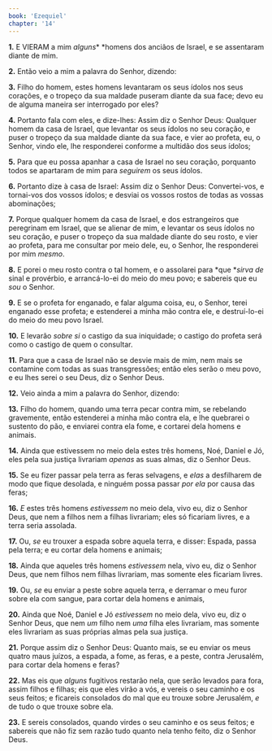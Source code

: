 ```yaml
---
book: 'Ezequiel'
chapter: '14'
---
```


**1.** E VIERAM a mim *alguns** *homens dos anciãos de Israel, e se assentaram diante de mim.

**2.** Então veio a mim a palavra do Senhor, dizendo:

**3.** Filho do homem, estes homens levantaram os seus ídolos nos seus corações, e o tropeço da sua maldade puseram diante da sua face; devo eu de alguma maneira ser interrogado por eles?

**4.** Portanto fala com eles, e dize-lhes: Assim diz o Senhor Deus: Qualquer homem da casa de Israel, que levantar os seus ídolos no seu coração, e puser o tropeço da sua maldade diante da sua face, e vier ao profeta, eu, o Senhor, vindo ele, lhe responderei conforme a multidão dos seus ídolos;

**5.** Para que eu possa apanhar a casa de Israel no seu coração, porquanto todos se apartaram de mim para *seguirem* os seus ídolos.

**6.** Portanto dize à casa de Israel: Assim diz o Senhor Deus: Convertei-vos, e tornai-vos dos vossos ídolos; e desviai os vossos rostos de todas as vossas abominações;

**7.** Porque qualquer homem da casa de Israel, e dos estrangeiros que peregrinam em Israel, que se alienar de mim, e levantar os seus ídolos no seu coração, e puser o tropeço da sua maldade diante do seu rosto, e vier ao profeta, para me consultar por meio dele, eu, o Senhor, lhe responderei por mim *mesmo*.

**8.** E porei o meu rosto contra o tal homem, e o assolarei para *que **sirva de* sinal e provérbio, e arrancá-lo-ei do meio do meu povo; e sabereis que eu *sou* o Senhor.

**9.** E se o profeta for enganado, e falar alguma coisa, eu, o Senhor, terei enganado esse profeta; e estenderei a minha mão contra ele, e destruí-lo-ei do meio do meu povo Israel.

**10.** E levarão *sobre si* o castigo da sua iniquidade; o castigo do profeta será como o castigo de quem o consultar.

**11.** Para que a casa de Israel não se desvie mais de mim, nem mais se contamine com todas as suas transgressões; então eles serão o meu povo, e eu lhes serei o seu Deus, diz o Senhor Deus.

**12.** Veio ainda a mim a palavra do Senhor, dizendo:

**13.** Filho do homem, quando uma terra pecar contra mim, se rebelando gravemente, então estenderei a minha mão contra ela, e lhe quebrarei o sustento do pão, e enviarei contra ela fome, e cortarei dela homens e animais.

**14.** Ainda que estivessem no meio dela estes três homens, Noé, Daniel e Jó, eles pela sua justiça livrariam *apenas* as suas almas, diz o Senhor Deus.

**15.** Se eu fizer passar pela terra as feras selvagens, e *elas* a desfilharem de modo que fique desolada, e ninguém possa passar *por ela* por causa das feras;

**16.** *E* estes três homens *estivessem* no meio dela, vivo eu, diz o Senhor Deus, que nem a filhos nem a filhas livrariam; eles só ficariam livres, e a terra seria assolada.

**17.** Ou, *se* eu trouxer a espada sobre aquela terra, e disser: Espada, passa pela terra; e eu cortar dela homens e animais;

**18.** Ainda que aqueles três homens *estivessem* nela, vivo eu, diz o Senhor Deus, que nem filhos nem filhas livrariam, mas somente eles ficariam livres.

**19.** Ou, *se* eu enviar a peste sobre aquela terra, e derramar o meu furor sobre ela com sangue, para cortar dela homens e animais,

**20.** Ainda que Noé, Daniel e Jó *estivessem* no meio dela, vivo eu, diz o Senhor Deus, que nem *um* filho nem *uma* filha eles livrariam, mas somente eles livrariam as suas próprias almas pela sua justiça.

**21.** Porque assim diz o Senhor Deus: Quanto mais, se eu enviar os meus quatro maus juízos, a espada, a fome, as feras, e a peste, contra Jerusalém, para cortar dela homens e feras?

**22.** Mas eis que *alguns* fugitivos restarão nela, que serão levados para fora, assim filhos e filhas; eis que eles virão a vós, e vereis o seu caminho e os seus feitos; e ficareis consolados do mal que eu trouxe sobre Jerusalém, *e* de tudo o que trouxe sobre ela.

**23.** E sereis consolados, quando virdes o seu caminho e os seus feitos; e sabereis que não fiz sem razão tudo quanto nela tenho feito, diz o Senhor Deus.